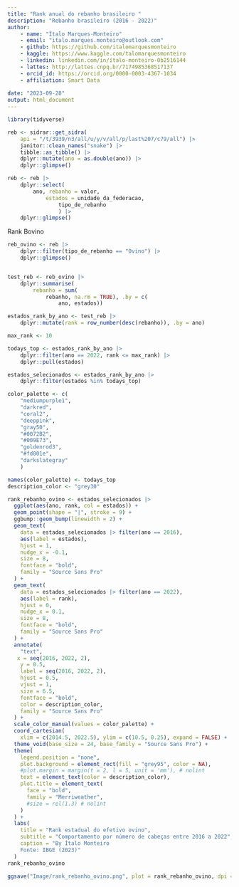 ```yaml
---
title: "Rank anual do rebanho brasileiro "
description: "Rebanho brasileiro (2016 - 2022)"
author: 
    - name: "Ítalo Marques-Monteiro"
    - email: "italo.marques.monteiro@outlook.com"
    - github: https://github.com/italomarquesmonteiro
    - kaggle: https://www.kaggle.com/talomarquesmonteiro
    - linkedin: linkedin.com/in/ítalo-monteiro-0b2516144
    - lattes: http://lattes.cnpq.br/7174985368517137
    - orcid_id: https://orcid.org/0000-0003-4367-1034
    - affiliation: Smart Data  
        
date: "2023-09-28"
output: html_document
---
```

```r
library(tidyverse)
```

```r
reb <- sidrar::get_sidra(
    api = "/t/3939/n3/all/u/y/v/all/p/last%207/c79/all") |>
    janitor::clean_names("snake") |>
    tibble::as_tibble() |>
    dplyr::mutate(ano = as.double(ano)) |>
    dplyr::glimpse()
```


```r
reb <- reb |>
    dplyr::select(
        ano, rebanho = valor,
            estados = unidade_da_federacao,
                tipo_de_rebanho
                ) |>
    dplyr::glimpse()
```


Rank Bovino
```r
reb_ovino <- reb |>
    dplyr::filter(tipo_de_rebanho == "Ovino") |>
    dplyr::glimpse()


test_reb <- reb_ovino |>
    dplyr::summarise(
        rebanho = sum(
            rebanho, na.rm = TRUE), .by = c(
                ano, estados))

estados_rank_by_ano <- test_reb |>
    dplyr::mutate(rank = row_number(desc(rebanho)), .by = ano)

max_rank <- 10

todays_top <- estados_rank_by_ano |>
    dplyr::filter(ano == 2022, rank <= max_rank) |>
    dplyr::pull(estados)

estados_selecionados <- estados_rank_by_ano |>
    dplyr::filter(estados %in% todays_top)

color_palette <- c(
    "mediumpurple1",
    "darkred",
    "coral2",
    "deeppink",
    "gray50",
    "#0072B2",
    "#009E73",
    "goldenrod3",
    "#fd001e",
    "darkslategray"
    )

names(color_palette) <- todays_top
description_color <- "grey30"

rank_rebanho_ovino <- estados_selecionados |>
  ggplot(aes(ano, rank, col = estados)) +
  geom_point(shape = "|", stroke = 9) +
  ggbump::geom_bump(linewidth = 2) +
  geom_text(
    data = estados_selecionados |> filter(ano == 2016),
    aes(label = estados),
    hjust = 1,
    nudge_x = -0.1,
    size = 8,
    fontface = "bold",
    family = "Source Sans Pro"
  ) +
  geom_text(
    data = estados_selecionados |> filter(ano == 2022),
    aes(label = rank),
    hjust = 0,
    nudge_x = 0.1,
    size = 8,
    fontface = "bold",
    family = "Source Sans Pro"
  ) +
  annotate(
    "text",
   x = seq(2016, 2022, 2),
    y = 0.5,
    label = seq(2016, 2022, 2),
    hjust = 0.5,
    vjust = 1,
    size = 6.5,
    fontface = "bold",
    color = description_color,
    family = "Source Sans Pro"
  ) +
  scale_color_manual(values = color_palette) +
  coord_cartesian(
    xlim = c(2014.5, 2022.5), ylim = c(10.5, 0.25), expand = FALSE) +
  theme_void(base_size = 24, base_family = "Source Sans Pro") +
  theme(
    legend.position = "none",
    plot.background = element_rect(fill = "grey95", color = NA),
    #plot.margin = margin(t = 2, l = 5, unit = 'mm'), # nolint
    text = element_text(color = description_color),
    plot.title = element_text(
      face = "bold",
      family = "Merriweather",
      #size = rel(1.3) # nolint
    )
  ) +
  labs(
    title = "Rank estadual do efetivo ovino",
    subtitle = "Comportamento por número de cabeças entre 2016 a 2022",
    caption = "By Ítalo Monteiro
    Fonte: IBGE (2023)"
  )
rank_rebanho_ovino
```


```r
ggsave("Image/rank_rebanho_ovino.png", plot = rank_rebanho_ovino, dpi = 300, width = 17.5)
```